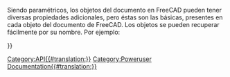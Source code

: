 <languages/>
{{VeryImportantMessage|(October 2019) Do not edit this page. The information is incomplete and outdated. For the latest API, see the [https://www.freecadweb.org/api autogenerated API documentation], or generate the documentation yourself, see [[Source documentation|Source documentation]].}}

Siendo paramétricos, los objetos del documento en FreeCAD pueden tener diversas propiedades adicionales, pero éstas son las básicas, presentes en cada objeto del documento de FreeCAD. Los objetos se pueden recuperar fácilmente por su nombre. Por ejemplo:
{{Code|code=
myObj = FreeCAD.ActiveDocument.myObjectName
print myObj.PropertiesList
}}

{{APIProperty|Content|Una representación XML de las propiedades de un objeto.}}
{{APIProperty|Label|Obtiene/establece la etiqueta de los objetos. La cadena de texto puede ser unicode.}}
{{APIProperty|Name|El nombre único de un objeto.}}
{{APIProperty|Placement|Obtiene/establece la ubicación de un objeto. Una ubicación define una orientación (rotación) y una posición (base) en el espacio 3D. Se utiliza cuando es necesario no escalar u otra distorsión.}}
{{APIProperty|PropertiesList|Una lista de las propiedades de un objeto.}}
{{APIProperty|State| El estado de FreeCAD de un objeto (por ejemplo si necesita ser recalculado).}}
{{APIProperty|Type|Una cadena de texto describiendo el tipo del objeto.}}
{{APIProperty|ViewObject|El Proveedor de Vista asociado (objeto FreeCADGUI) a un objeto.}}
{{APIFunction|getAllDerivedFrom| | |Todos los descendientes de este objeto.}}
{{APIFunction|getDocumentationOfProperty| | |La cadena de texto de documentación de la propiedad de esta clase.}}
{{APIFunction|getGroupOfProperty| | |El nombre del grupo al cual pertenece el objeto en esta clase. Las propiedades ordenadas en diferentes grupos denominados según convenga.}}
{{APIFunction|getPropertyByName| | |El valor de una propiedad denominada.}}
{{APIFunction|getTypeOfProperty| | |tEl tipo de una propiedad denominada. Esto puede ser (Hidden,ReadOnly,Output) o cualquier combinación.}}
{{APIFunction|isDerivedFrom| | |True si el tipo dado es un padre.}}
{{APIFunction|purgeTouched| |Marca el objeto como unchanged| }}
{{APIFunction|touch| |Marca el objeto como changed (tocado)| }}

{{Userdocnavi{{#translation:}}}}
[[Category:API{{#translation:}}]]
[[Category:Poweruser Documentation{{#translation:}}]]
{{clear}}